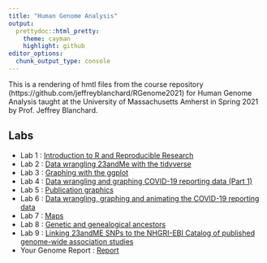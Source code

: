 ```yaml
---
title: "Human Genome Analysis"
output:
  prettydoc::html_pretty:
    theme: cayman
    highlight: github
editor_options: 
  chunk_output_type: console
---
```


This is a rendering of hmtl files from the course repository  (https://github.com/jeffreyblanchard/RGenome2021) for Human Genome Analysis taught at the University of Massachusetts Amherst in Spring 2021 by Prof. Jeffrey Blanchard.

## Labs

* Lab 1 : [Introduction to R and Reproducible Research](HumGen_Lab1_intro.html)
* Lab 2 : [Data wrangling 23andMe with the tidyverse](HumGen_Lab2_datawrangle.html)
* Lab 3 : [Graphing with the ggplot](HumGen_Lab3_datavis.html)
* Lab 4 : [Data wrangling and graphing COVID-19 reporting data (Part 1)](HumGen_Lab4_datavis.html)
* Lab 5 : [Publication graphics](HumGen_Lab5_pub_graphics.html)
* Lab 6 : [Data wrangling, graphing and animating the COVID-19 reporting data](HumGen_Lab6_datavis.html)
* Lab 7 : [Maps](HumGen_Lab7_maps.html)
* Lab 8 : [Genetic and genealogical ancestors](HumGen_Lab8_genetic_ancestors.html)
* Lab 9 : [Linking 23andME SNPs to the NHGRI-EBI Catalog of published genome-wide association studies](HumGen_Lab9_SNP.html)
* Your Genome Report : [Report](HumGen_Report.html)